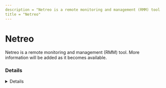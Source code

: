 ```yaml
---
description = "Netreo is a remote monitoring and management (RMM) tool. More information will be added as it becomes available."
title = "Netreo"
---
```




# Netreo

Netreo is a remote monitoring and management (RMM) tool. More information will be added as it becomes available.

### Details
<Details author={""}
         category={""}
         created={""}
         website={""}
         lastModified={"2-9-2024"}
         privileges={""}
         free={ false }
         verification={ false }
/>






### Forensic Artifacts




#### Network Artifacts
<EuiSpacer size="xl"/>
<NetworkArtifactsTable data={ [{"Description": "Known remote domains", "Domains": ["charon.netreo.net", "activation.netreo.net", "*.api.netreo.com", "netreo.com"], "Ports": []}] }/>




### Detections
- Detects potential network activity of Netreo RMM tool
  - [Sigma Rule](https://github.com/magicsword-io/LOLRMM/blob/main/detections/sigma/netreo_network_sigma.yml)

### References
- [https://solutions.netreo.com/docs/firewall-requirements](https://solutions.netreo.com/docs/firewall-requirements)

